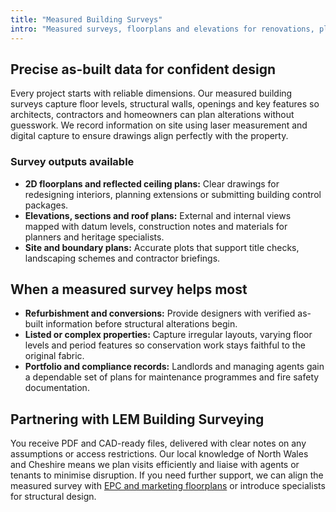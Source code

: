 ```yaml
---
title: "Measured Building Surveys"
intro: "Measured surveys, floorplans and elevations for renovations, planning and documentation."
---
```


## Precise as-built data for confident design

Every project starts with reliable dimensions. Our measured building surveys capture floor levels, structural walls,
openings and key features so architects, contractors and homeowners can plan alterations without guesswork. We record
information on site using laser measurement and digital capture to ensure drawings align perfectly with the property.

### Survey outputs available

- **2D floorplans and reflected ceiling plans:** Clear drawings for redesigning interiors, planning extensions or submitting building control packages.
- **Elevations, sections and roof plans:** External and internal views mapped with datum levels, construction notes and materials for planners and heritage specialists.
- **Site and boundary plans:** Accurate plots that support title checks, landscaping schemes and contractor briefings.

## When a measured survey helps most

- **Refurbishment and conversions:** Provide designers with verified as-built information before structural alterations begin.
- **Listed or complex properties:** Capture irregular layouts, varying floor levels and period features so conservation work stays faithful to the original fabric.
- **Portfolio and compliance records:** Landlords and managing agents gain a dependable set of plans for maintenance programmes and fire safety documentation.

## Partnering with LEM Building Surveying

You receive PDF and CAD-ready files, delivered with clear notes on any assumptions or access restrictions. Our local knowledge of North Wales and Cheshire means we plan visits efficiently and liaise with agents or tenants to minimise disruption. If you need further support, we can align the measured survey with
<a href="/epc-with-floorplans">EPC and marketing floorplans</a> or introduce specialists for structural design.
